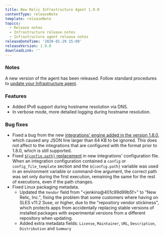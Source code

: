 ```yaml
---
title: New Relic Infrastructure Agent 1.9.0
contentType: releaseNote
template: releaseNote
topics:
  - Release notes
  - Infrastructure release notes
  - Infrastructure agent release notes
releaseDateTime: '2020-01-29 15:00'
releaseVersion: 1.9.0
downloadLink: ''
---
```


### Notes

A new version of the agent has been released. Follow standard procedures to [update your Infrastructure agent](/docs/infrastructure/new-relic-infrastructure/installation/update-infrastructure-agent).

### Features

* Added IPv6 support during hostname resolution via DNS.
* In verbose mode, more detailed logging during hostname resolution.

### Bug fixes

* Fixed a bug from the new [integrations' engine added in the version 1.8.0](https://docs.newrelic.com/docs/integrations/integrations-sdk/file-specifications/integration-configuration-file-specifications-agent-v180), which caused any JSON line larger than 64 KB to be ignored. This does not affect to the integrations that are configured with the format prior to 1.8.0, which is still supported.
* Fixed [`${config.path}` replacement](https://docs.newrelic.com/docs/integrations/integrations-sdk/file-specifications/integration-configuration-file-specifications-agent-v180#config) in new integrations' configuration file. When an integration configuration contained a `config` or `config_file_template` section and the `${config.path}` variable was used in an environment variable or command-line argument, the correct path was set only during the first execution, remaining the same for the rest of executions, even if the path changes.
* Fixed Linux packaging metadata.
  * Updated the `Vendor` field from "&lt;jenkins@401c99d99b5f>" to "New Relic, Inc.", fixing the problem that some customers where having on SLES v11.2 Suse, or higher, due to the "repository vendor stickiness", which protects apps from accidentally replacing stable versions of installed packages with experimental versions from a different repository when updating.
  * Added extra metadata fields: `License`, `Maintainer`, `URL`, `Description`, `Distribution` and `Summary`
